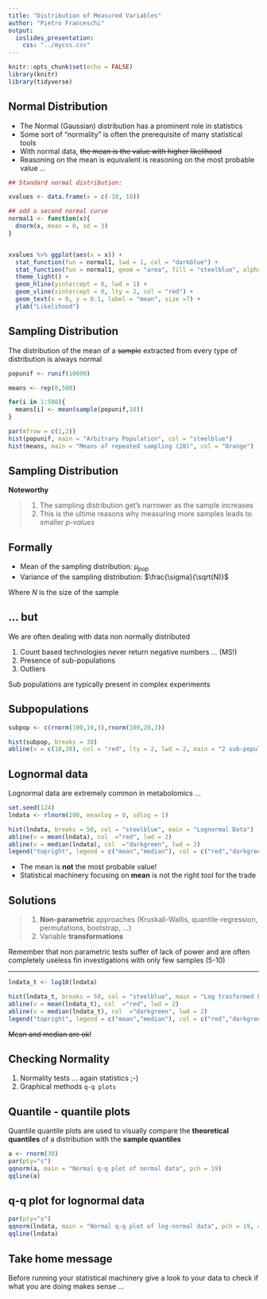 ```yaml
---
title: "Distribution of Measured Variables"
author: "Pietro Franceschi"
output: 
  ioslides_presentation:
    css: "../mycss.css"
---
```


```r
knitr::opts_chunk$set(echo = FALSE)
library(knitr)
library(tidyverse)
```



## Normal Distribution {#notes .smaller}

- The Normal (Gaussian) distribution has a prominent role in statistics
- Some sort of "normality" is often the prerequisite of many statistical tools
- With normal data, ~~the mean is the value with higher likelihood~~
- Reasoning on the mean is equivalent is reasoning on the most probable value ...

```r
## Standard normal distribution:

xvalues <- data.frame(x = c(-10, 10))

## add a second normal curve
normal1 <- function(x){
  dnorm(x, mean = 0, sd = 3)
}


xvalues %>% ggplot(aes(x = x)) + 
  stat_function(fun = normal1, lwd = 1, col = "darkblue") + 
  stat_function(fun = normal1, geom = "area", fill = "steelblue", alpha = 0.5) +
  theme_light() + 
  geom_hline(yintercept = 0, lwd = 1) + 
  geom_vline(xintercept = 0, lty = 2, col = "red") + 
  geom_text(x = 0, y = 0.1, label = "mean", size =7) + 
  ylab("Likelihood")


```

## Sampling Distribution

The distribution of the mean of a ~~sample~~ extracted from every type of distribution is always normal

```r
popunif <- runif(10000)

means <- rep(0,500)

for(i in 1:500){
  means[i] <- mean(sample(popunif,10))
}

par(mfrow = c(1,2))
hist(popunif, main = "Arbitrary Population", col = "steelblue")
hist(means, main = "Means of repeated sampling (20)", col = "Orange")

```

## Sampling Distribution {#highlights}

**Noteworthy**

> 1. The sampling distribution get's narrower as the sample increases 
> 2. This is the ultime reasons why measuring more samples leads to smaller _p-values_


## Formally

- Mean of the sampling distribution: $\mu_{pop}$  
- Variance of the sampling distribution: $\frac{\sigma}{\sqrt(N)}$  


Where $N$ is the size of the sample


## ... but

We are often dealing with data non normally distributed

1. Count based technologies never return negative numbers ... (MS!)
2. Presence of sub-populations
3. Outliers

Sub populations are typically present in complex experiments

## Subpopulations

```r
subpop <- c(rnorm(100,10,3),rnorm(100,20,3))

hist(subpop, breaks = 30)
abline(v = c(10,20), col = "red", lty = 2, lwd = 2, main = "2 sub-populations")
```

## Lognormal data {.smaller}

Lognormal data are extremely common in metabolomics ...

```r
set.seed(124)
lndata <- rlnorm(200, meanlog = 0, sdlog = 1)

hist(lndata, breaks = 50, col = "steelblue", main = "Lognormal Data")
abline(v = mean(lndata), col  ="red", lwd = 2)
abline(v = median(lndata), col  ="darkgreen", lwd = 2)
legend("topright", legend = c("mean","median"), col = c("red","darkgreen"), lwd = 1, box.lwd = 0)
```

- The mean is **not** the most probable value!
- Statistical machinery focusing on **mean** is not the right tool for the trade

## Solutions

> 1. **Non-parametric** approaches (Kruskall-Wallis, quantile-regression, permutations, bootstrap, ...)
> 2. Variable **transformations** 


Remember that non parametric tests suffer of lack of power and are often completely useless fin investigations with only few samples (5-10)

---


```r
lndata_t <- log10(lndata)

hist(lndata_t, breaks = 50, col = "steelblue", main = "Log trasformed Lognormal Data")
abline(v = mean(lndata_t), col  ="red", lwd = 2)
abline(v = median(lndata_t), col  ="darkgreen", lwd = 2)
legend("topright", legend = c("mean","median"), col = c("red","darkgreen"), lwd = 1, box.lwd = 0)
```

~~Mean and median are ok!~~


## Checking Normality

1. Normality tests ... again statistics ;-)
2. Graphical methods `q-q plots`

## Quantile - quantile plots

Quantile quantile plots are used to visually compare the **theoretical quantiles** of a distribution with the **sample quantiles** 

```r
a <- rnorm(30)
par(pty="s")
qqnorm(a, main = "Normal q-q plot of normal data", pch = 19)
qqline(a)
```

## q-q plot for lognormal data

```r
par(pty="s")
qqnorm(lndata, main = "Normal q-q plot of log-normal data", pch = 19, col = "#984ea380")
qqline(lndata)

```
 

## Take home message {#highlights}

Before running your statistical machinery give a look to your data to check if what you are doing makes sense ...